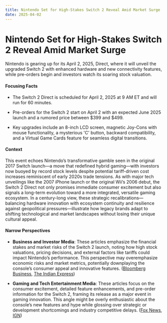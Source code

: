 ```yaml
---
title: Nintendo Set for High-Stakes Switch 2 Reveal Amid Market Surge
date: 2025-04-02
---
```


# Nintendo Set for High-Stakes Switch 2 Reveal Amid Market Surge

Nintendo is gearing up for its April 2, 2025, Direct, where it will unveil the upgraded Switch 2 with enhanced hardware and new connectivity features, while pre-orders begin and investors watch its soaring stock valuation.

#### Focusing Facts

- The Switch 2 Direct is scheduled for April 2, 2025 at 9 AM ET and will run for 60 minutes.

- Pre-orders for the Switch 2 start on April 2 with an expected June 2025 launch and a rumored price between $399 and $499.

- Key upgrades include an 8-inch LCD screen, magnetic Joy-Cons with mouse functionality, a mysterious 'C' button, backward compatibility, and a Virtual Game Cards feature for seamless digital transitions.

#### Context

This event echoes Nintendo’s transformative gamble seen in the original 2017 Switch launch—a move that redefined hybrid gaming—with investors now buoyed by record stock levels despite potential tariff-driven cost increases reminiscent of early 2020s trade tensions. As with major tech unveilings like the 2007 iPhone launch or the original Wii’s 2006 debut, the Switch 2 Direct not only promises immediate consumer excitement but also signals a long-term evolution toward a more integrated, versatile gaming ecosystem. In a century-long view, these strategic recalibrations—balancing hardware innovation with ecosystem continuity and resilience against geopolitical pressures—illustrate how legacy brands adapt to shifting technological and market landscapes without losing their unique cultural appeal.

#### Narrow Perspectives

- **Business and Investor Media**: These articles emphasize the financial stakes and market risks of the Switch 2 launch, noting how high stock valuations, pricing decisions, and external factors like tariffs could impact Nintendo’s performance. This perspective may overemphasize economic risks and market metrics, potentially downplaying the console’s consumer appeal and innovative features. ([Bloomberg Business](https://www.bloomberg.com/news/articles/2025-04-01/stakes-high-for-switch-2-after-nintendo-s-stock-valuation-surges), [The Indian Express](https://indianexpress.com/article/technology/gaming/nintendo-switch2-april-2-2025-what-to-expect-991777-9917777/))

- **Gaming and Tech Entertainment Media**: These articles focus on the consumer excitement, detailed feature enhancements, and pre-order information for the Switch 2, framing its release as a major event in gaming innovation. This angle might be overly enthusiastic about the console’s new features and hype while glossing over strategic or development shortcomings and industry competitive delays. ([Fox News](https://www.foxnews.com/deals/nintendo-switch-2-pre-order), [IGN](https://www.ign.com/articles/the-switch-2-nintendo-direct-will-be-60-minutes-long-nintendo-confirms))
